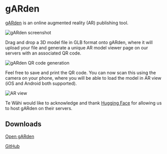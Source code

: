 # gARden

[gARden](https://ar.tewahi.com/) is an online augmented reality (AR) publishing tool.

![gARden screenshot](https://cdn.tewahi.me/garden-desktop.png)

Drag and drop a 3D model file in GLB format onto gARden, where it will upload your file and generate a unique AR model viewer page on our servers with an associated QR code.

![gARden QR code generation](https://cdn.tewahi.me/garden-dash.png)

Feel free to save and print the QR code. You can now scan this using the camera on your phone, where you will be able to load the model in AR view (iOS and Android both supported).

![AR view](https://cdn.tewahi.me/garden-ios.png)

Te Wāhi would like to acknowledge and thank [Hugging Face](https://huggingface.co) for allowing us to host gARden on their servers. 

## Downloads

[Open gARden](https://ar.tewahi.com)

[GitHub](https://github.com)